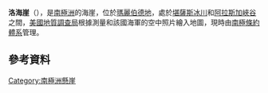 {{coord|85|58|S|137|12|W|source:GNIS|display=title}}

'''洛海崖'''（{{lang-en|Lowe Bluff}}），是[[南極洲|南極洲]]的海崖，位於[[瑪麗伯德地|瑪麗伯德地]]，處於[[堪薩斯冰川|堪薩斯冰川]]和[[阿拉斯加峽谷|阿拉斯加峽谷]]之間，[[美國地質調查局|美國地質調查局]]根據測量和該國海軍的空中照片繪入地圖，現時由[[南極條約體系|南極條約體系]]管理。

==參考資料==
{{cite gnis | type = antarid | id = 9071| name = Lowe Bluff | accessdate = 2013-07-05}}

[[Category:南極洲懸崖|Category:南極洲懸崖]]


{{Antarctica-geo-stub}}